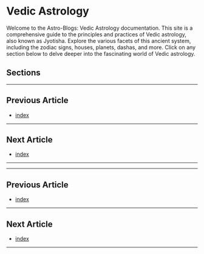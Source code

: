 # Vedic Astrology

Welcome to the Astro-Blogs: Vedic Astrology documentation. This site is a comprehensive guide to the principles and practices of Vedic astrology, also known as Jyotisha. Explore the various facets of this ancient system, including the zodiac signs, houses, planets, dashas, and more. Click on any section below to delve deeper into the fascinating world of Vedic astrology.

## Sections

---

## Previous Article
- [index](index.mdx)

---

## Next Article
- [index](index.mdx)

---
---

## Previous Article
- [index](index.mdx)

---

## Next Article
- [index](index.mdx)

---
